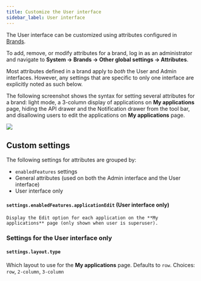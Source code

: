 ```yaml
---
title: Customize the User interface
sidebar_label: User interface
---
```


The User interface can be customized using attributes configured in [Brands](../../../sys-mgmt/brands.md).

To add, remove, or modify attributes for a brand, log in as an administrator and navigate to **System -> Brands -> Other global settings -> Attributes**.

Most attributes defined in a brand apply to _both_ the User and Admin interfaces. However, any settings that are specific to only one interface are explicitly noted as such below.

The following screenshot shows the syntax for setting several attributes for a brand: light mode, a 3-column display of applications on **My applications** page, hiding the API drawer and the Notification drawer from the tool bar, and disallowing users to edit the applications on **My applications** page.

![](./user-interface-attributes.png)

## Custom settings

The following settings for attributes are grouped by:

- `enabledFeatures` settings
- General attributes (used on both the Admin interface and the User interface)
- User interface only


<Enabledfeatureslist />

#### `settings.enabledFeatures.applicationEdit` (User interface only)

    Display the Edit option for each application on the **My applications** page (only shown when user is superuser).


<Generalattributes />

### Settings for the User interface only

#### `settings.layout.type`

Which layout to use for the **My applications** page. Defaults to `row`. Choices: `row`, `2-column`, `3-column`


<Global />
